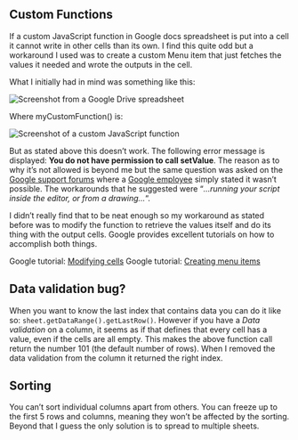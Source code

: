 
<Post title="Oddities in Google docs spreadsheet" date="April 24, 2010">

## Custom Functions

If a custom JavaScript function in Google docs spreadsheet is put into a cell it cannot write in
other cells than its own. I find this quite odd but a workaround I used was to create a custom Menu
item that just fetches the values it needed and wrote the outputs in the cell.

What I initially had in mind was something like this:

<Image
  src="/images/oddities-in-scripting-for-google-docs-spreadsheet/1.png"
  alt="Screenshot from a Google Drive spreadsheet"
  width={344}
  height={103}
/>

Where myCustomFunction() is:

<Image
  src="/images/oddities-in-scripting-for-google-docs-spreadsheet/2.png"
  alt="Screenshot of a custom JavaScript function"
  width={399}
  height={97}
/>

But as stated above this doesn’t work. The following error message is displayed: **You do not have
permission to call setValue**. The reason as to why it’s not allowed is beyond me but the same
question was asked on the [Google support forums](http://www.google.com/support/forum/p/apps-script/thread?tid=753b695833c8d905&hl=en)
where a [Google employee](http://www.google.com/support/forum/p/apps-script/user?userid=08739274722215801838&hl=en)
simply stated it wasn’t possible. The workarounds that he suggested were “*…running your script
inside the editor, or from a drawing…*“.

I didn’t really find that to be neat enough so my workaround as stated before was to modify the
function to retrieve the values itself and do its thing with the output cells. Google provides
excellent tutorials on how to accomplish both things.

Google tutorial: [Modifying cells](http://www.google.com/google-d-s/scripts/yourfirstscript.html)
Google tutorial: [Creating menu items](http://www.google.com/google-d-s/scripts/defining_menus.html)


## Data validation bug?
When you want to know the last index that contains data you can do it like so:
`sheet.getDataRange().getLastRow()`. However if you have a *Data validation* on a column, it seems
as if that defines that every cell has a value, even if the cells are all empty. This makes the
above function call return the number 101 (the default number of rows). When I removed the data
validation from the column it returned the right index.


## Sorting
You can’t sort individual columns apart from others. You can freeze up to the first 5 rows and
columns, meaning they won’t be affected by the sorting. Beyond that I guess the only solution is to
spread to multiple sheets.

</Post>